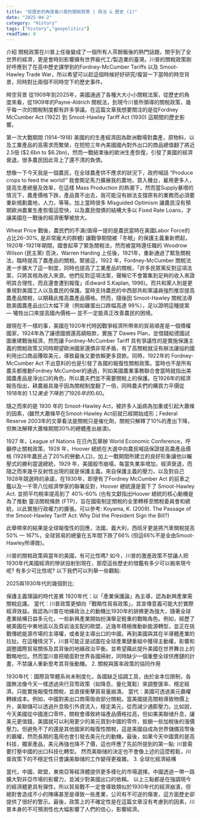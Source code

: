 ```yaml
---
title: "從歷史的角度看川普的關稅政策 | 政治 & 歷史 (1)"
date: "2025-04-2"
category: "History"
tags: ["history","geopolitics"]
readTime: 8
---
```

介紹
關稅政策在川普上任後變成了一個所有人茶餘飯後的熱門話題，關乎到了全世界的經濟，更是會時刻影響擁有世界級代工/製造業的臺灣。川普的關稅政策剛好呼應到了在高中歷史課學到的Fordney-McCumber Tariffs 以及 Smoot-Hawley Trade War，所以希望可以趁這個時候好好研究/複習一下當時的時空背景，同時對比兩個不同時空下的歷史事件。

時空背景
從1909年到2025年，美國通過了各種大大小小關稅法案，從歷史的角度來看，從1909年的Payne-Aldrich 關稅法，到現今川普所領導的關稅政策，幾乎每一次的關稅制度都有許多爭議。在這篇文章我想要關注的是從Fordney McCumber Act (1922) 到 Smoot-Hawley Tariff Act (1930) 這期間的歷史影響。

第一次大戰期間 (1914–1918) 美國的的生產經濟因為歐洲戰場對農產，原物料，以及工業產品的高需求而繁榮，在短短三年內美國國內對外出口的商品總值翻了將近2.5倍 ($2.6bn to $6.2bn)，然而一戰結束後的歐洲生產恢復，引發了美國的經濟衰退，很多農民因此背上了還不清的負債。

想像一下今天我是一個農民，在全球農產供不應求的狀況下，政府喊話 “Produce crops to feed the world!” 我會開足馬力擴展我的農地，買入機台，雇用更多人，提高生產總量及效率，在這樣 Mass Production 的熱潮下，然而當Supply暴增的情況下，農產價格下跌，產品賣不出去，我可能沒有辦法支撐原有的業務而必須要重新規劃農地，人力，等等。加上當時很多 Misguided Optimism 讓農民沒有預期歐洲農業生產恢復這麼快，以及農民借債的結構大多以 Fixed Rate Loans，才讓美國在一戰後的經濟衝擊被放大。


Wheat Price
戰後，農民們的不滿(值得一提的是農民當時在美國Labor Force的占比26–30%, 是非常龐大的群體) 讓戰爭期間被「冬眠」的保護主義重新燃起，1920年-1921年期間，國會起草了緊急關稅法，然而被當時還任職的 Woodrow Wilson (民主黨) 否決，Warren Harding 上任後，1921年，重新通過了緊急關稅法，臨時提高了農產品的關稅。緊接這，1922 年，Fordney-McCumber 關稅法進一步擴大了這一制度，同時也提高了工業產品的關稅，「許多民眾黨反對這項法案，只將其視為收入來源。他們反對這項法案，聲稱它不會籌集到足夠的收入來證明其合理性，而且還會遭到報復」(Edward S.Kaplan, 1996)。而共和黨人則是更重視對美國工人以及農民的保護。當時支持農民的中西部共和黨議員強烈推崇提高農產品關稅，以期藉此推高農產品價格。然而，隨後因 Smoot-Hawley 關稅法導致美國農產品出口大幅下滑（例如雞蛋出口跌幅高達 99%），足以證明這種提案 — 犧牲出口來提高國內價格— 並不一定能真正改善農民的困境。

跟現在不一樣的事，美國在1920年代時因戰爭經濟所帶來的貿易順差是一個債權國家，1924年為了讓德國償還高額賠款，實施了 Dawes Plan，並借錢給德國試圖重建戰後經濟，然而讓 Fordney-McCumber Tariff 具有爭議性的是實施保護主義的關稅政策又同時期望歐洲國家還債非常矛盾，有了高關稅就沒有辦法讓協約國利用出口商品賺取美元，導致最後又要依賴更多貸款。同時，1922年的 Fordney-McCumber Act 不出意料的也是引發了各國的報復性關稅政策。當時也不是所有農夫都推動Fordney McCumber的通過，列如美國農業事務聯合會當時就指出美國農產品是淨出口的角色，所以農夫們並不需要關稅上的保護。在1926年的經濟報告指出，耕農器具幾乎因為關稅制度翻了一倍，同時農夫們的購買力平價從1918年的 $1.12 美金下降到了 1926年的$0.60。

隨之而來的是 1930 年的 Smoot-Hawley Act，被許多人詬病為加重或引起大蕭條的因素，(雖然大蕭條早在Smoot-Hawley Act前就已經開始成形；Federal Reserve 2003年的文章看法是關稅只是催化劑，關稅只解釋了10%的產出下降，但無法解釋大蕭條期間30%的總體產出崩潰)。

1927 年，League of Nations 在日內瓦舉辦 World Economic Conference，呼籲停止關稅政策，1928 年，Hoover 總統在大選中向農民喊話保證提高農產品價格 (1928年農民占了20%的勞動人口)，加上一戰期間所建立的良好形象讓他以輾壓式的勝利當選總統，1929 年，美國股市崩塌，每當失業率增加，經濟衰退，而隨之而來幾乎反射性出現的就是保護主義。來自保護主義的壓力，以及對自己1928年競選時的承諾，在1930年，即便有了Fordney McCumber Act 的前車之鑑以及一千零八位經濟學家的聯署反對，Hoover 總統還是簽下了 Smoot-Hawley Act. 並把平均稅率提高到了 40%-60% (也有文獻指出Hoover 總統的核心動機是為了推動 靈活關稅條款 (FTP)，旨在國衛制定關稅的全里轉移至關稅委員會和總統，以此實施行政權力的擴張。可以參考: Koyama, K. (2009). The Passage of the Smoot-Hawley Tariff Act: Why Did the President Sign the Bill?)

此舉帶來的結果是全球報復性的回應，法國，義大利，西班牙更是將汽車關稅提高 50% — 167%，全球貿易的總量在五年間下跌了66% (但這66%不是全由Smoot-Hawley所導致)。


川普的關稅政策與當年的美國，有可比性嗎?
如今，川普的激進政策不禁讓人把1930年代美國經濟的慘狀投射到現在，那麼這些歷史的借鑑有多少可以搬來現今呢? 有多少可比性呢? 以下我們可以列舉一些觀點:

2025與1930年代的幾個對比:

保護主義理論的時代差異
1920年代：以「產業保護論」為主導，認為新興產業需關稅庇護。
當代：川普政策更傾向「戰略性貿易政策」，其宣傳意義可能大於實際經濟效益。我認為川普在地緣政治上的動機比1930年的胡佛更為強大，隨著全球產業結構日益多元化，一些新興產業開始扮演舉足輕重的戰略角色。例如，經歷了被美國在中東地區以及頁岩油支配的歐盟，近幾年積極推動新能源轉型，並正在挑戰傳統能源市場的主導權，或者是主導出口的中國，再到美國與其在半導體產業的拉扯。在這種情況下，川普可能正是試圖在全球產業鏈重組中獲得主動權，影響和調整國際貿易關係及其背後的地緣政治平衡。並希望藉此提升美國在世界舞台上的戰略地位。然而當川普把槍面對世界各國掃射，同時缺少一個重整全球供應鏈的計畫，不禁讓人重新思考其背後動機。
2. 關稅與匯率政策的協同作用

1930年代：國際貨幣體系尚未制度化，各國缺乏協調工具，由於金本位限制，各國無法像今天一樣透過央行貨幣政策（如降息、量化寬鬆）來調整匯率、穩定經濟。只能實施報復性關稅，並直接衝擊貿易量崩潰。
當代：美國可透過美元霸權轉嫁成本。例如，中國對美出口商需吸收部分關稅。當美國提高關稅導致物價上升，美聯儲可以透過升息吸引外資流入，穩定美元，從而減少通膨壓力。比如說，今天美國從中國進口零件，關稅會導致終端產品價格拉高，但如果美聯储升息，讓美元更值錢，美國就可以利用更少的美元買到中國的零件，抵銷一些加稅後的漲價壓力。但避免不了的還是其他國家的報復性關稅，這是美國自成為世界儲備貨幣後的霸權，然而長期的濫用也會引發去美元化的動機。最後，如果今天中國賣的是高科技，獨家產品，美元再強也降不了價，這也呼應了先前所提到的第一點: 川普需要打壓中國的出口科技化轉型。
然而美聯储的決定也不會像上述的這麼輕鬆，川普政策下的不穩定性只會讓美聯储的工作變得更複雜。
3. 全球化經濟結構

當代，中國，歐盟，東南亞等經濟體提供更多樣化的市場選擇。中國透過一帶一路擴大對非亞市場的影響力，並減少對美國出口的依賴。
以上三點都是在強調現今的經濟體更具有彈性，所以貿易戰不一定會導致類似於1930年代的經濟崩潰，但絕對會造成不小的陣痛甚至是導致一些產業，公司有不可逆的傷害，這方面歷史卻提供了很好的警示。最後，政策上的不確定性是在這篇文章沒有考慮到的因素，川普本身的不可預測性也大幅影響了人們的信心，影響經濟。